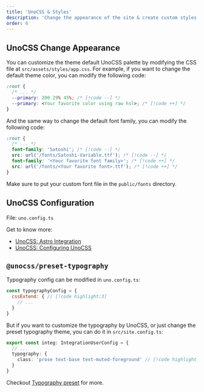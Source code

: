 ```yaml
---
title: 'UnoCSS & Styles'
description: 'Change the appearance of the site & create custom styles'
order: 6
---
```


## UnoCSS Change Appearance

You can customize the theme default UnoCSS palette by modifying the CSS file at `src/assets/styles/app.css`. For example, if you want to change the default theme color, you can modify the following code:

```css title="src/assets/styles/app.css"
:root {
  /* ... */
  --primary: 200 29% 45%; /* [!code --] */
  --primary: <Your favorite color using raw hsl>; /* [!code ++] */
}
```

And the same way to change the default font family, you can modify the following code:

```css title="src/assets/styles/app.css"
:root {
  /* ... */
  font-family: 'Satoshi'; /* [!code --] */
  src: url('/fonts/Satoshi-Variable.ttf'); /* [!code --] */
  font-family: '<Your favorite font family>'; /* [!code ++] */
  src: url('/fonts/<Your favorite font>.ttf'); /* [!code ++] */
}
```

Make sure to put your custom font file in the `public/fonts` directory.

## UnoCSS Configuration

File: `uno.config.ts`

Get to know more:

- [UnoCSS: Astro Integration](https://unocss.dev/integrations/astro)
- [UnoCSS: Configuring UnoCSS](https://unocss.dev/config)

## `@unocss/preset-typography`

Typography config can be modified in `uno.config.ts`:

```js title="uno.config.ts"
const typographyConfig = {
  cssExtend: { // [!code highlight:3]
    // ...
  }
}
```

But if you want to customize the typography by UnoCSS, or just change the preset typography theme, you can do it in `src/site.config.ts`:

```ts title="src/site.config.ts"
export const integ: IntegrationUserConfig = {
  // ...
  typography: {
    class: 'prose text-base text-muted-foreground' // [!code highlight]
  }
}
```

Checkout [Typography preset](https://unocss.dev/presets/typography) for more.
